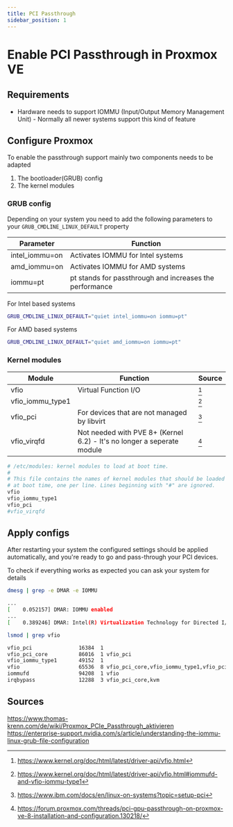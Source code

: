 ```yaml
---
title: PCI Passthrough
sidebar_position: 1
---
```


# Enable PCI Passthrough in Proxmox VE

## Requirements
- Hardware needs to support IOMMU (Input/Output Memory Management Unit) - Normally all newer systems support this kind of feature

## Configure Proxmox
To enable the passthrough support mainly two components needs to be adapted
1. The bootloader(GRUB) config
2. The kernel modules

### GRUB config
Depending on your system you need to add the following parameters to your `GRUB_CMDLINE_LINUX_DEFAULT` property

|Parameter|Function|
|-|-|
|intel_iommu=on | Activates IOMMU for Intel systems |
|amd_iommu=on| Activates IOMMU for AMD systems |
|iommu=pt| pt stands for passthrough and increases the performance|

For Intel based systems
```bash title="/etc/default/grub"
GRUB_CMDLINE_LINUX_DEFAULT="quiet intel_iommu=on iommu=pt"
```

For AMD based systems
```bash title="/etc/default/grub"
GRUB_CMDLINE_LINUX_DEFAULT="quiet amd_iommu=on iommu=pt"
```
### Kernel modules
|Module|Function|Source|
|-|-|-|
|vfio|Virtual Function I/O|[^1] |
|vfio_iommu_type1||[^2]|
|vfio_pci|For devices that are not managed by libvirt|[^3]|
|vfio_virqfd|Not needed with PVE 8+ (Kernel 6.2) - It's no longer a seperate module | [^4] |
```bash title="/etc/modules
# /etc/modules: kernel modules to load at boot time.
#
# This file contains the names of kernel modules that should be loaded
# at boot time, one per line. Lines beginning with "#" are ignored.
vfio
vfio_iommu_type1
vfio_pci
#vfio_virqfd
```

## Apply configs

After restarting your system the configured settings should be applied automatically, and you're ready to go and pass-through your PCI devices.

To check if everything works as expected you can ask your system for details

```bash
dmesg | grep -e DMAR -e IOMMU

...
[    0.052157] DMAR: IOMMU enabled
...
[    0.389246] DMAR: Intel(R) Virtualization Technology for Directed I/O
```

```bash
lsmod | grep vfio

vfio_pci               16384  1
vfio_pci_core          86016  1 vfio_pci
vfio_iommu_type1       49152  1
vfio                   65536  8 vfio_pci_core,vfio_iommu_type1,vfio_pci
iommufd                94208  1 vfio
irqbypass              12288  3 vfio_pci_core,kvm
```


## Sources
https://www.thomas-krenn.com/de/wiki/Proxmox_PCIe_Passthrough_aktivieren <br/>
https://enterprise-support.nvidia.com/s/article/understanding-the-iommu-linux-grub-file-configuration <br/>
[^1]: https://www.kernel.org/doc/html/latest/driver-api/vfio.html
[^2]: https://www.kernel.org/doc/html/latest/driver-api/vfio.html#iommufd-and-vfio-iommu-type1
[^3]: https://www.ibm.com/docs/en/linux-on-systems?topic=setup-pci
[^4]: https://forum.proxmox.com/threads/pci-gpu-passthrough-on-proxmox-ve-8-installation-and-configuration.130218/
